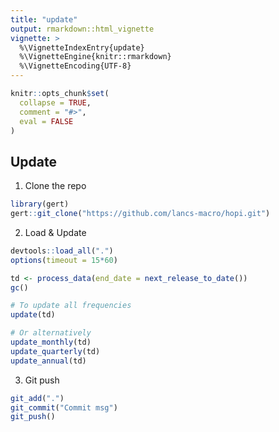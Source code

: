 ```yaml
---
title: "update"
output: rmarkdown::html_vignette
vignette: >
  %\VignetteIndexEntry{update}
  %\VignetteEngine{knitr::rmarkdown}
  %\VignetteEncoding{UTF-8}
---
```


```r
knitr::opts_chunk$set(
  collapse = TRUE,
  comment = "#>",
  eval = FALSE
)
```


## Update

1. Clone the repo

```r
library(gert)
gert::git_clone("https://github.com/lancs-macro/hopi.git")
```

2. Load & Update 

```r
devtools::load_all(".")
options(timeout = 15*60)

td <- process_data(end_date = next_release_to_date())
gc()

```

```r
# To update all frequencies
update(td)

# Or alternatively
update_monthly(td)
update_quarterly(td)
update_annual(td)

```

3. Git push

```r

git_add(".")
git_commit("Commit msg")
git_push()
```


<!--
# Preprocess --------------------------------------------------------------

# download_lr_file()
# tidy_lr_file()

# nuts1_weekly <- rsindex(td, freq = "weekly")
# nuts1_daily <- rsindex(td, freq = "daily")

# cleanup()
-->

